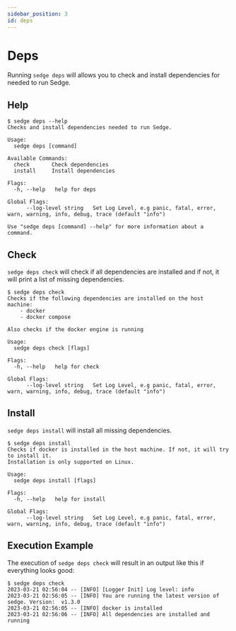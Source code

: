 ```yaml
---
sidebar_position: 3
id: deps
---
```


# Deps

Running `sedge deps` will allows you to check and install dependencies for needed to run Sedge.

## Help

```
$ sedge deps --help
Checks and install dependencies needed to run Sedge.

Usage:
  sedge deps [command]

Available Commands:
  check       Check dependencies
  install     Install dependencies

Flags:
  -h, --help   help for deps

Global Flags:
      --log-level string   Set Log Level, e.g panic, fatal, error, warn, warning, info, debug, trace (default "info")

Use "sedge deps [command] --help" for more information about a command.
```

## Check
`sedge deps check` will check if all dependencies are installed and if not, it will print a list of missing dependencies.
```
$ sedge deps check
Checks if the following dependencies are installed on the host machine:
	- docker
	- docker compose

Also checks if the docker engine is running

Usage:
  sedge deps check [flags]

Flags:
  -h, --help   help for check

Global Flags:
      --log-level string   Set Log Level, e.g panic, fatal, error, warn, warning, info, debug, trace (default "info")
```

## Install

`sedge deps install` will install all missing dependencies.

```
$ sedge deps install
Checks if docker is installed in the host machine. If not, it will try to install it.
Installation is only supported on Linux.

Usage:
  sedge deps install [flags]

Flags:
  -h, --help   help for install

Global Flags:
      --log-level string   Set Log Level, e.g panic, fatal, error, warn, warning, info, debug, trace (default "info")
```

## Execution Example

The execution of `sedge deps check` will result in an output like this if everything looks good:

```
$ sedge deps check
2023-03-21 02:56:04 -- [INFO] [Logger Init] Log level: info
2023-03-21 02:56:05 -- [INFO] You are running the latest version of sedge. Version:  v1.3.0
2023-03-21 02:56:05 -- [INFO] docker is installed
2023-03-21 02:56:06 -- [INFO] All dependencies are installed and running
```
